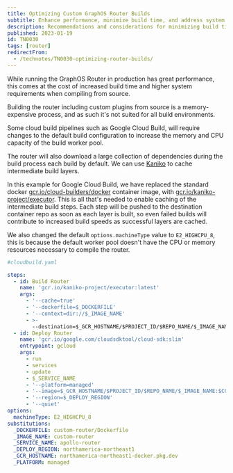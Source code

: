 ```yaml
---
title: Optimizing Custom GraphOS Router Builds
subtitle: Enhance performance, minimize build time, and address system requirements
description: Recommendations and considerations for minimizing build time when using custom Apollo GraphOS Router builds.
published: 2023-01-19
id: TN0030
tags: [router]
redirectFrom:
  - /technotes/TN0030-optimizing-router-builds/
---
```


While running the GraphOS Router in production has great performance, this comes at the cost of increased build time and higher system requirements when compiling from source.

Building the router including custom plugins from source is a memory-expensive process, and as such it's not suited for all build environments.

Some cloud build pipelines such as Google Cloud Build, will require changes to the default build configuration to increase the memory and CPU capacity of the build worker pool.

The router will also download a large collection of dependencies during the build process each build by default. We can use [Kaniko](https://github.com/GoogleContainerTools/kaniko) to cache intermediate build layers.

In this example for Google Cloud Build, we have replaced the standard docker [gcr.io/cloud-builders/docker](http://gcr.io/cloud-builders/docker) container image, with [gcr.io/kaniko-project/executor](http://gcr.io/kaniko-project/executor).
This is all that's needed to enable caching of the intermediate build steps. Each step will be pushed to the destination container repo as soon as each layer is built, so even failed builds will contribute to increased build speeds as successful layers are cached.

We also changed the default `options.machineType` value to `E2_HIGHCPU_8`, this is because the default worker pool doesn't have the CPU or memory resources necessary to compile the router.

```yaml
#cloudbuild.yaml

steps:
  - id: Build Router
    name: 'gcr.io/kaniko-project/executor:latest'
    args:
      - '--cache=true'
      - '--dockerfile=$_DOCKERFILE'
      - '--context=dir://$_IMAGE_NAME'
      - >-
        --destination=$_GCR_HOSTNAME/$PROJECT_ID/$REPO_NAME/$_IMAGE_NAME:$COMMIT_SHA
  - id: Deploy Router
    name: 'gcr.io/google.com/cloudsdktool/cloud-sdk:slim'
    entrypoint: gcloud
    args:
      - run
      - services
      - update
      - $_SERVICE_NAME
      - '--platform=managed'
      - '--image=$_GCR_HOSTNAME/$PROJECT_ID/$REPO_NAME/$_IMAGE_NAME:$COMMIT_SHA'
      - '--region=$_DEPLOY_REGION'
      - '--quiet'
options:
  machineType: E2_HIGHCPU_8
substitutions:
  _DOCKERFILE: custom-router/Dockerfile
  _IMAGE_NAME: custom-router
  _SERVICE_NAME: apollo-router
  _DEPLOY_REGION: northamerica-northeast1
  _GCR_HOSTNAME: northamerica-northeast1-docker.pkg.dev
  _PLATFORM: managed
```
